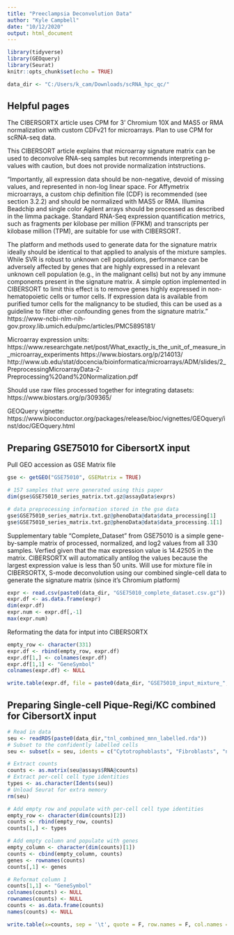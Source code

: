 ```yaml
---
title: "Preeclampsia Deconvolution Data"
author: "Kyle Campbell"
date: "10/12/2020"
output: html_document
---
```


```r
library(tidyverse)
library(GEOquery)
library(Seurat)
knitr::opts_chunk$set(echo = TRUE)

data_dir <- "C:/Users/k_cam/Downloads/scRNA_hpc_qc/"
```

## Helpful pages
The CIBERSORTX article uses CPM for 3' Chromium 10X and MAS5 or RMA normalization with custom CDFv21 for microarrays. Plan to use CPM for scRNA-seq data.

This CIBERSORT article explains that microarray signature matrix can be used to deconvolve RNA-seq samples but recommends interpreting p-values with caution, but does not provide normalization intstructions.

"Importantly, all expression data should be non-negative, devoid of missing values, and represented in non-log linear space. For Affymetrix microarrays, a custom chip definition file (CDF) is recommended (see section 3.2.2) and should be normalized with MAS5 or RMA. Illumina Beadchip and single color Agilent arrays should be processed as described in the limma package. Standard RNA-Seq expression quantification metrics, such as fragments per kilobase per million (FPKM) and transcripts per kilobase million (TPM), are suitable for use with CIBERSORT.

The platform and methods used to generate data for the signature matrix ideally should be identical to that applied to analysis of the mixture samples. While SVR is robust to unknown cell populations, performance can be adversely affected by genes that are highly expressed in a relevant unknown cell population (e.g., in the malignant cells) but not by any immune components present in the signature matrix. A simple option implemented in CIBERSORT to limit this effect is to remove genes highly expressed in non-hematopoietic cells or tumor cells. If expression data is available from purified tumor cells for the malignancy to be studied, this can be used as a guideline to filter other confounding genes from the signature matrix."
https://www-ncbi-nlm-nih-gov.proxy.lib.umich.edu/pmc/articles/PMC5895181/

Microarray expression units:
https://www.researchgate.net/post/What_exactly_is_the_unit_of_measure_in_microarray_experiments
https://www.biostars.org/p/214013/
http://www.ub.edu/stat/docencia/bioinformatica/microarrays/ADM/slides/2_PreprocessingMicroarrayData-2-Preprocessing%20and%20Normalization.pdf

Should use raw files processed together for integrating datasets:
https://www.biostars.org/p/309365/

GEOQuery vignette:
https://www.bioconductor.org/packages/release/bioc/vignettes/GEOquery/inst/doc/GEOquery.html

## Preparing GSE75010 for CibersortX input
Pull GEO accession as GSE Matrix file
```r
gse <- getGEO("GSE75010", GSEMatrix = TRUE)
```

```r
# 157 samples that were generated using this paper
dim(gse$GSE75010_series_matrix.txt.gz@assayData$exprs)

# data preprocessing information stored in the gse data
gse$GSE75010_series_matrix.txt.gz@phenoData@data$data_processing[1]
gse$GSE75010_series_matrix.txt.gz@phenoData@data$data_processing.1[1]
```

Supplementary table "Complete_Dataset" from GSE75010 is a simple gene-by-sample matrix of processed, normalized, and log2 values from all 330 samples. Verfied given that the max expression value is 14.42505 in the matrix. CIBERSORTX will automatically antilog the values because the largest expression value is less than 50 units. Will use for mixture file in CIBERSORTX, S-mode deconvolution using our combined single-cell data to generate the signature matrix (since it's Chromium platform)

```r
expr <- read.csv(paste0(data_dir, "GSE75010_complete_dataset.csv.gz"))
expr.df <- as.data.frame(expr)
dim(expr.df)
expr.num <- expr.df[,-1]
max(expr.num)
```
Reformating the data for intput into CIBERSORTX
```r
empty_row <- character(331)
expr.df <- rbind(empty_row, expr.df)
expr.df[1,] <- colnames(expr.df)
expr.df[1,1] <- "GeneSymbol"
colnames(expr.df) <- NULL

write.table(expr.df, file = paste0(data_dir, "GSE75010_input_mixture_", Sys.Date(), ".txt"), sep = "\t", quote = F, row.names = F, col.names = F)
```

## Preparing Single-cell Pique-Regi/KC combined for CibersortX input

```r
# Read in data
seu <- readRDS(paste0(data_dir,"tnl_combined_mnn_labelled.rda"))
# Subset to the confidently labelled cells
seu <- subset(x = seu, idents = c("Cytotrophoblasts", "Fibroblasts", "npiCytotrophoblasts", "Hofbauer Cells", "Extravillous Trophoblasts", "Synctyiotrophoblast", "Naive T Cells", "CD14+ Monocytes", "B Cells", "Activated T Cells", "Natural Killer", "pDC", "Endothelial Cells", "FCGR3A+ Monocytes"))
```

```r
# Extract counts
counts <- as.matrix(seu@assays$RNA@counts)
# Extract per-cell cell type identities
types <- as.character(Idents(seu))
# Unload Seurat for extra memory
rm(seu)

# Add empty row and populate with per-cell cell type identities
empty_row <- character(dim(counts)[2])
counts <- rbind(empty_row, counts)
counts[1,] <- types

# Add empty column and populate with genes
empty_column <- character(dim(counts)[1])
counts <- cbind(empty_column, counts)
genes <- rownames(counts)
counts[,1] <- genes

# Reformat column 1
counts[1,1] <- "GeneSymbol"
colnames(counts) <- NULL
rownames(counts) <- NULL
counts <- as.data.frame(counts)
names(counts) <- NULL

write.table(x=counts, sep = '\t', quote = F, row.names = F, col.names = F, file = paste0(data_dir, "KC_Pique-Regi_sc_signature_matrix_input_", Sys.Date(), ".txt"))
```